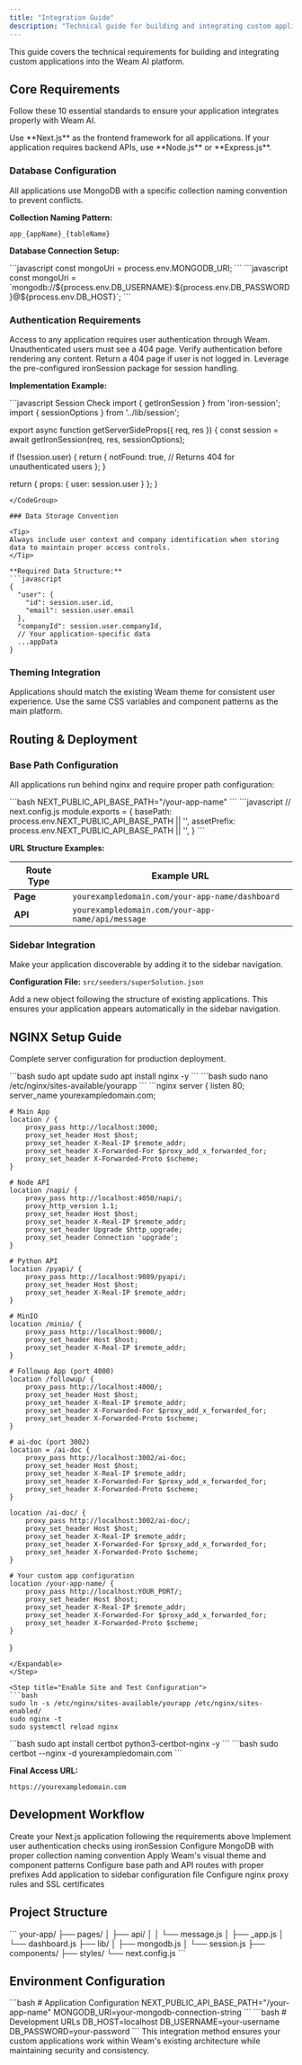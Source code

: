 ```yaml
---
title: "Integration Guide"
description: "Technical guide for building and integrating custom applications into Weam AI"
---
```


This guide covers the technical requirements for building and integrating custom applications into the Weam AI platform.

## Core Requirements

Follow these 10 essential standards to ensure your application integrates properly with Weam AI.

<CardGroup cols={2}>
<Card title="Frontend Framework" icon="react">
Use **Next.js** as the frontend framework for all applications.
</Card>
<Card title="Backend Framework" icon="server">
If your application requires backend APIs, use **Node.js** or **Express.js**.
</Card>
</CardGroup>

### Database Configuration

<Warning>
All applications use MongoDB with a specific collection naming convention to prevent conflicts.
</Warning>

**Collection Naming Pattern:**
```
app_{appName}_{tableName}
```

**Database Connection Setup:**

<Tabs>
<Tab title="Local Development">
```javascript
const mongoUri = process.env.MONGODB_URI;
```
</Tab>
<Tab title="Cloud Deployment">
```javascript
const mongoUri = `mongodb://${process.env.DB_USERNAME}:${process.env.DB_PASSWORD}@${process.env.DB_HOST}`;
```
</Tab>
</Tabs>

### Authentication Requirements

<Info>
Access to any application requires user authentication through Weam. Unauthenticated users must see a 404 page.
</Info>

<Steps>
<Step title="Check User Login Status">
Verify authentication before rendering any content.
</Step>
<Step title="Handle Unauthenticated Users">
Return a 404 page if user is not logged in.
</Step>
<Step title="Use IronSession">
Leverage the pre-configured ironSession package for session handling.
</Step>
</Steps>

**Implementation Example:**

<CodeGroup>
```javascript Session Check
import { getIronSession } from 'iron-session';
import { sessionOptions } from '../lib/session';

export async function getServerSideProps({ req, res }) {
  const session = await getIronSession(req, res, sessionOptions);
  
  if (!session.user) {
    return {
      notFound: true, // Returns 404 for unauthenticated users
    };
  }
  
  return {
    props: { user: session.user }
  };
}
```
</CodeGroup>

### Data Storage Convention

<Tip>
Always include user context and company identification when storing data to maintain proper access controls.
</Tip>

**Required Data Structure:**
```javascript
{
  "user": {
    "id": session.user.id,
    "email": session.user.email
  },
  "companyId": session.user.companyId,
  // Your application-specific data
  ...appData
}
```

### Theming Integration

<Note>
Applications should match the existing Weam theme for consistent user experience. Use the same CSS variables and component patterns as the main platform.
</Note>

## Routing & Deployment

### Base Path Configuration

All applications run behind nginx and require proper path configuration:

<AccordionGroup>
<Accordion title="Environment Variables">
```bash
NEXT_PUBLIC_API_BASE_PATH="/your-app-name"
```
</Accordion>

<Accordion title="Next.js Configuration">
```javascript
// next.config.js
module.exports = {
  basePath: process.env.NEXT_PUBLIC_API_BASE_PATH || '',
  assetPrefix: process.env.NEXT_PUBLIC_API_BASE_PATH || '',
}
```
</Accordion>
</AccordionGroup>

**URL Structure Examples:**

| Route Type | Example URL |
|------------|-------------|
| **Page** | `yourexampledomain.com/your-app-name/dashboard` |
| **API** | `yourexampledomain.com/your-app-name/api/message` |

### Sidebar Integration

<Check>
Make your application discoverable by adding it to the sidebar navigation.
</Check>

**Configuration File:** `src/seeders/superSolution.json`

Add a new object following the structure of existing applications. This ensures your application appears automatically in the sidebar navigation.

## NGINX Setup Guide

Complete server configuration for production deployment.

<Steps>
<Step title="Update and Install NGINX">
```bash
sudo apt update
sudo apt install nginx -y
```
</Step>

<Step title="Create NGINX Configuration">
```bash
sudo nano /etc/nginx/sites-available/yourapp
```

<Expandable title="Complete NGINX Configuration">
```nginx
server {
    listen 80;
    server_name yourexampledomain.com;
    
    # Main App
    location / {
        proxy_pass http://localhost:3000;
        proxy_set_header Host $host;
        proxy_set_header X-Real-IP $remote_addr;
        proxy_set_header X-Forwarded-For $proxy_add_x_forwarded_for;
        proxy_set_header X-Forwarded-Proto $scheme;
    }
    
    # Node API
    location /napi/ {
        proxy_pass http://localhost:4050/napi/;
        proxy_http_version 1.1;
        proxy_set_header Host $host;
        proxy_set_header X-Real-IP $remote_addr;
        proxy_set_header Upgrade $http_upgrade;
        proxy_set_header Connection 'upgrade';
    }
    
    # Python API
    location /pyapi/ {
        proxy_pass http://localhost:9089/pyapi/;
        proxy_set_header Host $host;
        proxy_set_header X-Real-IP $remote_addr;
    }
    
    # MinIO
    location /minio/ {
        proxy_pass http://localhost:9000/;
        proxy_set_header Host $host;
        proxy_set_header X-Real-IP $remote_addr;
    }
    
    # Followup App (port 4000)
    location /followup/ {
        proxy_pass http://localhost:4000/;
        proxy_set_header Host $host;
        proxy_set_header X-Real-IP $remote_addr;
        proxy_set_header X-Forwarded-For $proxy_add_x_forwarded_for;
        proxy_set_header X-Forwarded-Proto $scheme;
    }
    
    # ai-doc (port 3002)
    location = /ai-doc {
        proxy_pass http://localhost:3002/ai-doc;
        proxy_set_header Host $host;
        proxy_set_header X-Real-IP $remote_addr;
        proxy_set_header X-Forwarded-For $proxy_add_x_forwarded_for;
        proxy_set_header X-Forwarded-Proto $scheme;
    }
    
    location /ai-doc/ {
        proxy_pass http://localhost:3002/ai-doc/;
        proxy_set_header Host $host;
        proxy_set_header X-Real-IP $remote_addr;
        proxy_set_header X-Forwarded-For $proxy_add_x_forwarded_for;
        proxy_set_header X-Forwarded-Proto $scheme;
    }
    
    # Your custom app configuration
    location /your-app-name/ {
        proxy_pass http://localhost:YOUR_PORT/;
        proxy_set_header Host $host;
        proxy_set_header X-Real-IP $remote_addr;
        proxy_set_header X-Forwarded-For $proxy_add_x_forwarded_for;
        proxy_set_header X-Forwarded-Proto $scheme;
    }
}
```
</Expandable>
</Step>

<Step title="Enable Site and Test Configuration">
```bash
sudo ln -s /etc/nginx/sites-available/yourapp /etc/nginx/sites-enabled/
sudo nginx -t
sudo systemctl reload nginx
```
</Step>

<Step title="Install SSL Certificate Tools">
```bash
sudo apt install certbot python3-certbot-nginx -y
```
</Step>

<Step title="Generate SSL Certificate">
```bash
sudo certbot --nginx -d yourexampledomain.com
```
</Step>
</Steps>

**Final Access URL:**
```
https://yourexampledomain.com
```

## Development Workflow

<Steps>
<Step title="Project Setup">
Create your Next.js application following the requirements above
</Step>
<Step title="Authentication Integration">
Implement user authentication checks using ironSession
</Step>
<Step title="Database Configuration">
Configure MongoDB with proper collection naming convention
</Step>
<Step title="Theme Application">
Apply Weam's visual theme and component patterns
</Step>
<Step title="Routing Setup">
Configure base path and API routes with proper prefixes
</Step>
<Step title="Sidebar Integration">
Add application to sidebar configuration file
</Step>
<Step title="Production Deployment">
Configure nginx proxy rules and SSL certificates
</Step>
</Steps>

## Project Structure

<Accordion title="Recommended File Structure">
```
your-app/
├── pages/
│   ├── api/
│   │   └── message.js
│   ├── _app.js
│   └── dashboard.js
├── lib/
│   ├── mongodb.js
│   └── session.js
├── components/
├── styles/
└── next.config.js
```
</Accordion>

## Environment Configuration

<Tabs>
<Tab title="Required Variables">
```bash
# Application Configuration
NEXT_PUBLIC_API_BASE_PATH="/your-app-name"
MONGODB_URI=your-mongodb-connection-string
```
</Tab>
<Tab title="Development Setup">
```bash
# Development URLs
DB_HOST=localhost
DB_USERNAME=your-username
DB_PASSWORD=your-password
```
</Tab>
</Tabs>

<Note>
This integration method ensures your custom applications work within Weam's existing architecture while maintaining security and consistency.
</Note>